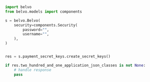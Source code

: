 ```python CreateSecretKeys.py
import belvo
from belvo.models import components

s = belvo.Belvo(
    security=components.Security(
        password="",
        username="",
    ),
)


res = s.payment_secret_keys.create_secret_keys()

if res.two_hundred_and_one_application_json_classes is not None:
    # handle response
    pass
```
